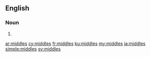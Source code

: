 ==English==

===Noun===
{{head|en|plural}}

# {{plural of|middle|lang=en}}

[[ar:middles]]
[[cy:middles]]
[[fr:middles]]
[[ku:middles]]
[[my:middles]]
[[ja:middles]]
[[simple:middles]]
[[sv:middles]]